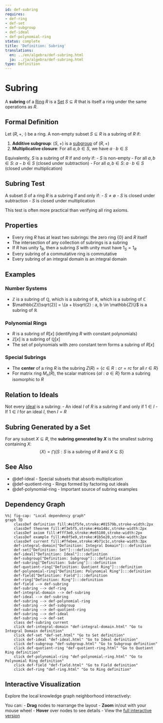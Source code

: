 ```yaml
---
id: def-subring
requires:
- def-ring
- def-set
- def-subgroup
- def-ideal
- def-polynomial-ring
status: complete
title: 'Definition: Subring'
translations:
  en: ../en/algebra/def-subring.html
  ja: ../ja/algebra/def-subring.html
type: Definition
---
```


# Subring {#def-subring}

A **subring** of a [Ring](def-ring.qmd) $R$ is a [Set](../logic-set-theory/def-set.qmd) $S \subseteq R$ that is itself a ring under the same operations as $R$.

## Formal Definition

Let $(R, +, \cdot)$ be a ring. A non-empty subset $S \subseteq R$ is a subring of $R$ if:

1. **Additive subgroup**: $(S, +)$ is a [subgroup](def-subgroup.qmd) of $(R, +)$
2. **Multiplicative closure**: For all $a, b \in S$, we have $a \cdot b \in S$

Equivalently, $S$ is a subring of $R$ if and only if:
- $S$ is non-empty
- For all $a, b \in S$: $a - b \in S$ (closed under subtraction)
- For all $a, b \in S$: $a \cdot b \in S$ (closed under multiplication)

## Subring Test

A subset $S$ of a ring $R$ is a subring if and only if:
- $S \neq \emptyset$
- $S$ is closed under subtraction
- $S$ is closed under multiplication

This test is often more practical than verifying all ring axioms.

## Properties

- Every ring $R$ has at least two subrings: the zero ring $\{0\}$ and $R$ itself
- The intersection of any collection of subrings is a subring
- If $R$ has unity $1_R$, then a subring $S$ with unity must have $1_S = 1_R$
- Every subring of a commutative ring is commutative
- Every subring of an integral domain is an integral domain

## Examples

### Number Systems
- $\mathbb{Z}$ is a subring of $\mathbb{Q}$, which is a subring of $\mathbb{R}$, which is a subring of $\mathbb{C}$
- $\mathbb{Z}[\sqrt{2}] = \{a + b\sqrt{2} : a, b \in \mathbb{Z}\}$ is a subring of $\mathbb{R}$

### Polynomial Rings
- $R$ is a subring of $R[x]$ (identifying $R$ with constant polynomials)
- $\mathbb{Z}[x]$ is a subring of $\mathbb{Q}[x]$
- The set of polynomials with zero constant term forms a subring of $R[x]$

### Special Subrings
- The **center** of a ring $R$ is the subring $Z(R) = \{c \in R : cr = rc \text{ for all } r \in R\}$
- For matrix ring $M_n(R)$, the scalar matrices $\{aI : a \in R\}$ form a subring isomorphic to $R$

## Relation to Ideals

Not every [ideal](def-ideal.qmd) is a subring:
- An ideal $I$ of $R$ is a subring if and only if $1 \in I$
- If $1 \in I$ for an ideal $I$, then $I = R$

## Subring Generated by a Set

For any subset $X \subseteq R$, the **subring generated by $X$** is the smallest subring containing $X$:
$$\langle X \rangle = \bigcap \{S : S \text{ is a subring of } R \text{ and } X \subseteq S\}$$

## See Also

- @def-ideal - Special subsets that absorb multiplication
- @def-quotient-ring - Rings formed by factoring out ideals
- @def-polynomial-ring - Important source of subring examples

## Dependency Graph

```mermaid
%%| fig-cap: "Local dependency graph"
graph TD
    classDef definition fill:#e1f5fe,stroke:#01579b,stroke-width:2px
    classDef theorem fill:#f3e5f5,stroke:#4a148c,stroke-width:2px
    classDef axiom fill:#fff3e0,stroke:#e65100,stroke-width:2px
    classDef example fill:#e8f5e9,stroke:#1b5e20,stroke-width:2px
    classDef current fill:#ffebee,stroke:#b71c1c,stroke-width:3px
    def-integral-domain["Definition: Integral Domain"]:::definition
    def-set["Definition: Set"]:::definition
    def-ideal["Definition: Ideal"]:::definition
    def-subgroup["Definition: Subgroup"]:::definition
    def-subring["Definition: Subring"]:::definition
    def-quotient-ring["Definition: Quotient Ring"]:::definition
    def-polynomial-ring["Definition: Polynomial Ring"]:::definition
    def-field["Definition: Field"]:::definition
    def-ring["Definition: Ring"]:::definition
    def-field --> def-subring
    def-subring --> def-ring
    def-integral-domain --> def-subring
    def-ideal --> def-subring
    def-subring --> def-polynomial-ring
    def-subring --> def-subgroup
    def-subring --> def-quotient-ring
    def-subring --> def-ideal
    def-subring --> def-set
    class def-subring current
    click def-integral-domain "def-integral-domain.html" "Go to Integral Domain definition"
    click def-set "def-set.html" "Go to Set definition"
    click def-ideal "def-ideal.html" "Go to Ideal definition"
    click def-subgroup "def-subgroup.html" "Go to Subgroup definition"
    click def-quotient-ring "def-quotient-ring.html" "Go to Quotient Ring definition"
    click def-polynomial-ring "def-polynomial-ring.html" "Go to Polynomial Ring definition"
    click def-field "def-field.html" "Go to Field definition"
    click def-ring "def-ring.html" "Go to Ring definition"
```

## Interactive Visualization

Explore the local knowledge graph neighborhood interactively:

::: {.graph-viz data-id="def-subring" data-width="700" data-height="500"}
:::

You can:
- **Drag** nodes to rearrange the layout
- **Zoom** in/out with your mouse wheel
- **Hover** over nodes to see details
- View the [full interactive version](../../output/interactive/def-subring.html){target="_blank"}
